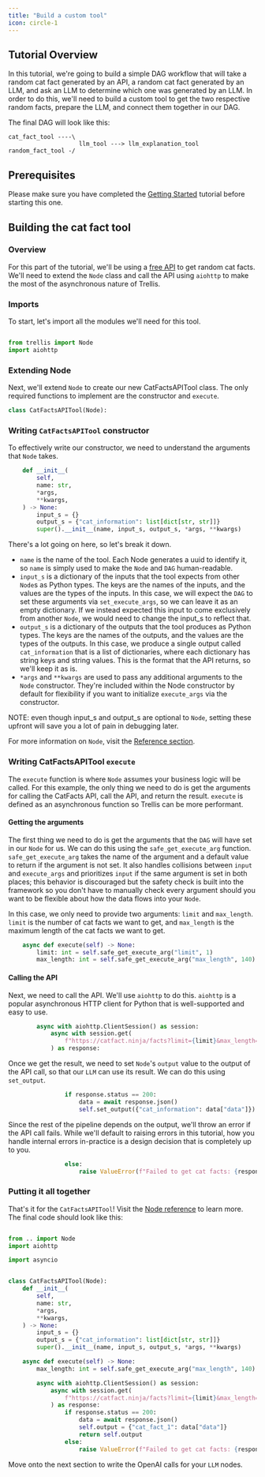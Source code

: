 ```yaml
---
title: "Build a custom tool"
icon: circle-1
---
```


## Tutorial Overview

In this tutorial, we're going to build a simple DAG workflow that will take a random cat fact generated by an API, a random cat fact generated by an LLM, and ask an LLM to determine which one was generated by an LLM.
In order to do this, we'll need to build a custom tool to get the two respective random facts, prepare the LLM, and connect them together in our DAG.

The final DAG will look like this:
```
cat_fact_tool ----\
                    llm_tool ---> llm_explanation_tool 
random_fact_tool -/
```
## Prerequisites

Please make sure you have completed the [Getting Started](../getting-started) tutorial before starting this one.

## Building the cat fact tool

### Overview
For this part of the tutorial, we'll be using a [free API](https://catfact.ninja) to get random cat facts.
We'll need to extend the `Node` class and call the API using `aiohttp` to make the most of the asynchronous nature of Trellis.

### Imports
To start, let's import all the modules we'll need for this tool.

```python cat_fact_tool.py

from trellis import Node
import aiohttp
```

### Extending Node
Next, we'll extend `Node` to create our new CatFactsAPITool class. The only required functions to implement are the constructor and `execute`.

```python cat_fact_tool.py
class CatFactsAPITool(Node):
```

### Writing `CatFactsAPITool` constructor
To effectively write our constructor, we need to understand the arguments that `Node` takes.

```python cat_fact_tool.py
    def __init__(
        self,
        name: str,
        *args,
        **kwargs,
    ) -> None:
        input_s = {}
        output_s = {"cat_information": list[dict[str, str]]}
        super().__init__(name, input_s, output_s, *args, **kwargs)
```

There's a lot going on here, so let's break it down.

- `name` is the name of the tool. Each Node generates a uuid to identify it, so `name` is simply used to make the `Node` and `DAG` human-readable.
- `input_s` is a dictionary of the inputs that the tool expects from other `Node`s as Python types. The keys are the names of the inputs, and the values are the types of the inputs. 
In this case, we will expect the `DAG` to set these arguments via `set_execute_args`, so we can leave it as an empty dictionary. 
If we instead expected this input to come exclusively from another `Node`, we would need to change the input_s to reflect that.
- `output_s` is a dictionary of the outputs that the tool produces as Python types. The keys are the names of the outputs, and the values are the types of the outputs.
In this case, we produce a single output called `cat_information` that is a list of dictionaries, where each dictionary has string keys and string values. This is the format that the API returns, so we'll keep it as is.
- `*args` and `**kwargs` are used to pass any additional arguments to the `Node` constructor. They're included within the Node constructor by default for flexibility if you want to initialize `execute_args` via the constructor.

NOTE: even though input_s and output_s are optional to `Node`, setting these upfront will save you a lot of pain in debugging later.

For more information on `Node`, visit the [Reference section](../../reference/node).

### Writing CatFactsAPITool `execute`
The `execute` function is where `Node` assumes your business logic will be called. For this example, the only thing
we need to do is get the arguments for calling the CatFacts API, call the API, and return the result. `execute` is 
defined as an asynchronous function so Trellis can be more performant.

#### Getting the arguments
The first thing we need to do is get the arguments that the `DAG` will have set in our `Node` for us. We can do this using the `safe_get_execute_arg` function.
`safe_get_execute_arg` takes the name of the argument and a default value to return if the argument is not set. It also handles collisions between `input` and `execute_args`
and prioritizes `input` if the same argument is set in both places; this behavior is discouraged but the safety check is built into the framework so you don't have to
manually check every argument should you want to be flexible about how the data flows into your `Node`.

In this case, we only need to provide two arguments: `limit` and `max_length`. `limit` is the number of cat facts we want to get, and `max_length` is the maximum length of the cat facts we want to get.
```python cat_fact_tool.py
    async def execute(self) -> None:
        limit: int = self.safe_get_execute_arg("limit", 1)
        max_length: int = self.safe_get_execute_arg("max_length", 140)
```

#### Calling the API
Next, we need to call the API. We'll use `aiohttp` to do this. `aiohttp` is a popular asynchronous HTTP client for Python that is well-supported and easy to use.
```python cat_fact_tool.py
        async with aiohttp.ClientSession() as session:
            async with session.get(
                f"https://catfact.ninja/facts?limit={limit}&max_length={max_length}"
            ) as response:
```
Once we get the result, we need to set `Node`'s `output` value to the output of the API call, so that our `LLM` can use its result. We can do this using `set_output`.

```python cat_fact_tool.py
                if response.status == 200:
                    data = await response.json()
                    self.set_output({"cat_information": data["data"]})
```

Since the rest of the pipeline depends on the output, we'll throw an error if the API call fails. While we'll default to raising errors in this tutorial, 
how you handle internal errors in-practice is a design decision that is completely up to you.

```python cat_fact_tool.py             
                else:
                    raise ValueError(f"Failed to get cat facts: {response}")
```

### Putting it all together
That's it for the `CatFactsAPITool`! Visit the [Node reference](../reference/node) to learn more. The final code should look like this:

```python cat_fact_tool.py

from .. import Node
import aiohttp

import asyncio


class CatFactsAPITool(Node):
    def __init__(
        self,
        name: str,
        *args,
        **kwargs,
    ) -> None:
        input_s = {}
        output_s = {"cat_information": list[dict[str, str]]}
        super().__init__(name, input_s, output_s, *args, **kwargs)

    async def execute(self) -> None:
        max_length: int = self.safe_get_execute_arg("max_length", 140)

        async with aiohttp.ClientSession() as session:
            async with session.get(
                f"https://catfact.ninja/facts?limit={limit}&max_length={max_length}"
            ) as response:
                if response.status == 200:
                    data = await response.json()
                    self.output = {"cat_fact_1": data["data"]}
                    return self.output
                else:
                    raise ValueError(f"Failed to get cat facts: {response}")
```

Move onto the next section to write the OpenAI calls for your `LLM` nodes.